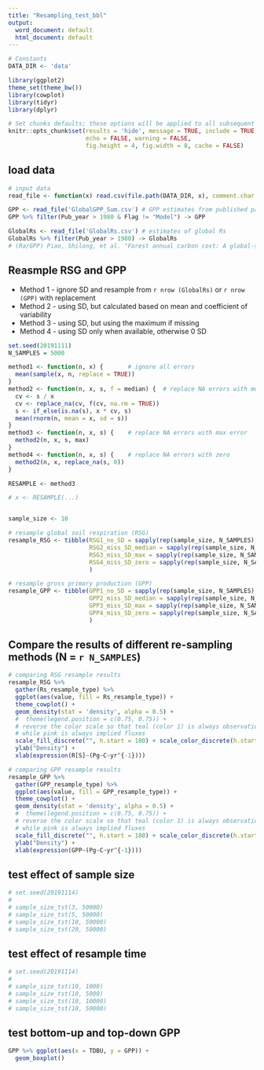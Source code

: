 ```yaml
---
title: "Resampling_test_bbl"
output:
  word_document: default
  html_document: default
---
```


```r
# Constants
DATA_DIR <- 'data'

library(ggplot2)
theme_set(theme_bw())
library(cowplot)
library(tidyr)
library(dplyr)

# Set chunks defaults; these options will be applied to all subsequent chunks
knitr::opts_chunk$set(results = 'hide', message = TRUE, include = TRUE, 
                      echo = FALSE, warning = FALSE,
                      fig.height = 4, fig.width = 8, cache = FALSE)
```


## load data
```r
# input data
read_file <- function(x) read.csv(file.path(DATA_DIR, x), comment.char = "#", stringsAsFactors = FALSE)

GPP <- read_file('GlobalGPP_Sum.csv') # GPP estimates from published paper
GPP %>% filter(Pub_year > 1980 & Flag != "Model") -> GPP

GlobalRs <- read_file('GlobalRs.csv') # estimates of global Rs
GlobalRs %>% filter(Pub_year > 1980) -> GlobalRs
# (Ra/GPP) Piao, Shilong, et al. "Forest annual carbon cost: A global‐scale analysis of autotrophic respiration." Ecology 91.3 (2010): 652-661.
```


## Reasmple RSG and GPP
* Method 1 - ignore SD and resample from `r nrow (GlobalRs)` or `r nrow (GPP)` with replacement
* Method 2 - using SD, but calculated based on mean and coefficient of variability
* Method 3 - using SD, but using the maximum if missing
* Method 4 - using SD only when available, otherwise 0 SD

```r
set.seed(20191111)
N_SAMPLES = 5000

method1 <- function(n, x) {       # ignore all errors
  mean(sample(x, n, replace = TRUE))
}
method2 <- function(n, x, s, f = median) {  # replace NA errors with median error
  cv <- s / x
  cv <- replace_na(cv, f(cv, na.rm = TRUE))
  s <- if_else(is.na(s), x * cv, s)
  mean(rnorm(n, mean = x, sd = s))
}
method3 <- function(n, x, s) {    # replace NA errors with max error
  method2(n, x, s, max)
}
method4 <- function(n, x, s) {    # replace NA errors with zero
  method2(n, x, replace_na(s, 0))
}

RESAMPLE <- method3

# x <- RESAMPLE(...)


sample_size <- 10

# resample global soil respiration (RSG)
resample_RSG <- tibble(RSG1_no_SD = sapply(rep(sample_size, N_SAMPLES), method1, GlobalRs$Rs),
                       RSG2_miss_SD_median = sapply(rep(sample_size, N_SAMPLES), method2, GlobalRs$Rs, GlobalRs$SD),
                       RSG3_miss_SD_max = sapply(rep(sample_size, N_SAMPLES), method3, GlobalRs$Rs, GlobalRs$SD),
                       RSG4_miss_SD_zero = sapply(rep(sample_size, N_SAMPLES), method4, GlobalRs$Rs, GlobalRs$SD)
                       )

# resample gross primary production (GPP)
resample_GPP <- tibble(GPP1_no_SD = sapply(rep(sample_size, N_SAMPLES), method1, GPP$GPP),
                       GPP2_miss_SD_median = sapply(rep(sample_size, N_SAMPLES), method2, GPP$GPP, GPP$SD),
                       GPP3_miss_SD_max = sapply(rep(sample_size, N_SAMPLES), method3, GPP$GPP, GPP$SD),
                       GPP4_miss_SD_zero = sapply(rep(sample_size, N_SAMPLES), method4, GPP$GPP, GPP$SD)
                       )
```


## Compare the results of different re-sampling methods (N = `r N_SAMPLES`)
```r
# comparing RSG resample results
resample_RSG %>%
  gather(Rs_resample_type) %>% 
  ggplot(aes(value, fill = Rs_resample_type)) +
  theme_cowplot() +
  geom_density(stat = 'density', alpha = 0.5) +
  #  theme(legend.position = c(0.75, 0.75)) +
  # reverse the color scale so that teal (color 1) is always observations, 
  # while pink is always implied fluxes
  scale_fill_discrete("", h.start = 180) + scale_color_discrete(h.start = 180) +
  ylab("Density") +
  xlab(expression(R[S]~(Pg~C~yr^{-1}))) 

# comparing GPP resample results
resample_GPP %>%
  gather(GPP_resample_type) %>% 
  ggplot(aes(value, fill = GPP_resample_type)) +
  theme_cowplot() +
  geom_density(stat = 'density', alpha = 0.5) +
  #  theme(legend.position = c(0.75, 0.75)) +
  # reverse the color scale so that teal (color 1) is always observations, 
  # while pink is always implied fluxes
  scale_fill_discrete("", h.start = 180) + scale_color_discrete(h.start = 180) +
  ylab("Density") +
  xlab(expression(GPP~(Pg~C~yr^{-1}))) 
```



## test effect of sample size
```r
# set.seed(20191114)
# 
# sample_size_tst(3, 50000)
# sample_size_tst(5, 50000)
# sample_size_tst(10, 50000)
# sample_size_tst(20, 50000)
```


## test effect of resample time
```r
# set.seed(20191114)
# 
# sample_size_tst(10, 1000)
# sample_size_tst(10, 5000)
# sample_size_tst(10, 10000)
# sample_size_tst(10, 50000)
```


## test bottom-up and top-down GPP
```r
GPP %>% ggplot(aes(x = TDBU, y = GPP)) +
  geom_boxplot()
```



